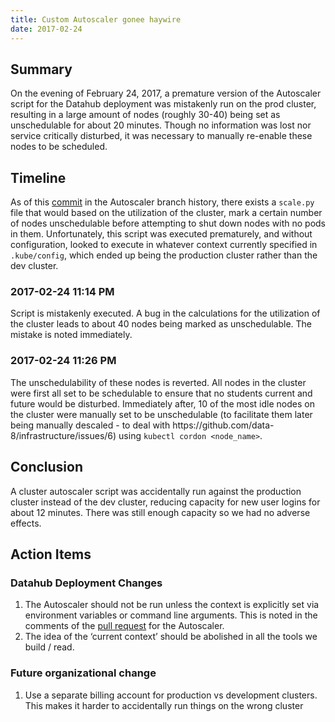 ```yaml
---
title: Custom Autoscaler gonee haywire
date: 2017-02-24
---
```


## Summary ##
On the evening of February 24, 2017, a premature version of the Autoscaler script for the Datahub deployment was mistakenly run on the prod cluster, resulting in a large amount of nodes (roughly 30-40) being set as unschedulable for about 20 minutes. Though no information was lost nor service critically disturbed, it was necessary to manually re-enable these nodes to be scheduled.

## Timeline ##
As of this [commit](https://github.com/data-8/jupyterhub-k8s/commit/6c042ebb6a88f0059d80e664795f4ce9252c043f) in the Autoscaler branch history, there exists a `scale.py` file that would based on the utilization of the cluster, mark a certain number of nodes unschedulable before attempting to shut down nodes with no pods in them. Unfortunately, this script was executed prematurely, and without configuration, looked to execute in whatever context currently specified in `.kube/config`, which ended up being the production cluster rather than the dev cluster.

### 2017-02-24 11:14 PM ###
Script is mistakenly executed. A bug in the calculations for the utilization of the cluster leads to about 40 nodes being marked as unschedulable. The mistake is noted immediately.

### 2017-02-24 11:26 PM ###
The unschedulability of these nodes is reverted. All nodes in the cluster were first all set to be schedulable to ensure that no students current and future would be disturbed. Immediately after, 10 of the most idle nodes on the cluster were manually set to be unschedulable (to facilitate them later being manually descaled - to deal with https://github.com/data-8/infrastructure/issues/6) using `kubectl cordon <node_name>`.

## Conclusion ##

A cluster autoscaler script was accidentally run against the production cluster instead of the dev cluster, reducing capacity for new user logins for about 12 minutes. There was still enough capacity so we had no adverse effects.

## Action Items ##

### Datahub Deployment Changes ###
1. The Autoscaler should not be run unless the context is explicitly set via environment variables or command line arguments. This is noted in the comments of the [pull request](https://github.com/data-8/jupyterhub-k8s/pull/117) for the Autoscaler.
2. The idea of the ‘current context’ should be abolished in all the tools we build / read.

### Future organizational change ###

1. Use a separate billing account for production vs development clusters. This makes it harder to accidentally run things on the wrong cluster
